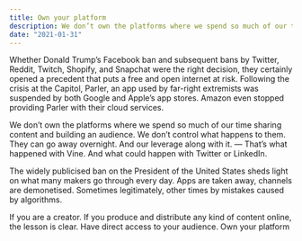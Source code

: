 ```yaml
---
title: Own your platform
description: We don’t own the platforms where we spend so much of our time sharing content and building an audience.
date: "2021-01-31"
---
```


Whether Donald Trump’s Facebook ban and subsequent bans by Twitter, Reddit, Twitch, Shopify, and Snapchat were the right decision, they certainly opened a precedent that puts a free and open internet at risk. Following the crisis at the Capitol, Parler, an app used by far-right extremists was suspended by both Google and Apple’s app stores. Amazon even stopped providing Parler with their cloud services.

We don’t own the platforms where we spend so much of our time sharing content and building an audience. We don’t control what happens to them. They can go away overnight. And our leverage along with it. — That’s what happened with Vine. And what could happen with Twitter or LinkedIn.

The widely publicised ban on the President of the United States sheds light on what many makers go through every day. Apps are taken away, channels are demonetised. Sometimes legitimately, other times by mistakes caused by algorithms.

If you are a creator. If you produce and distribute any kind of content online, the lesson is clear. Have direct access to your audience. Own your platform